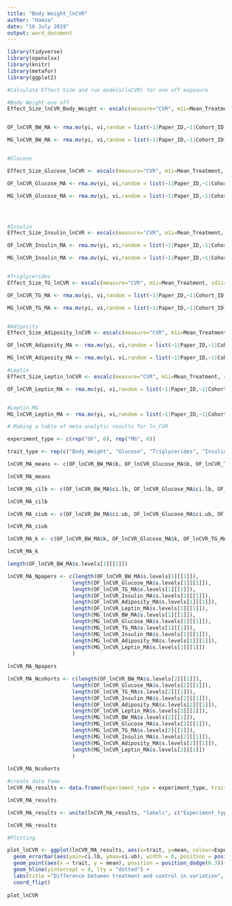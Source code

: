 ```yaml
---
title: "Body Weight_lnCVR"
author: "Hamza"
date: "16 July 2019"
output: word_document
---
```


```r

library(tidyverse)
library(openxlsx)  
library(knitr)
library(metafor)
library(ggplot2)
```

```r
#Calculate Effect Size and run models(lnCVR) for one off exposure

#Body Weight one off
Effect_Size_lnCVR_Body_Weight <- escalc(measure="CVR", m1i=Mean_Treatment, sd1i=SD_Treatment, n1i=Sample_Size_n_Treatment, m2i=Mean_Control, sd2i=SD_Control, n2i=Sample_Size_n_Control, data=Body_Weight)


OF_lnCVR_BW_MA <- rma.mv(yi, vi,random = list(~1|Paper_ID,~1|Cohort_ID), data=Effect_Size_lnCVR_Body_Weight[Effect_Size_lnCVR_Body_Weight$Exposure_Type == "One off",], method = 'REML') 

MG_lnCVR_BW_MA <- rma.mv(yi, vi,random = list(~1|Paper_ID,~1|Cohort_ID), data=Effect_Size_lnCVR_Body_Weight[Effect_Size_lnCVR_Body_Weight$Exposure_Type == "Multigenerational",], method = 'REML')


#Glucose

Effect_Size_Glucose_lnCVR <- escalc(measure="CVR", m1i=Mean_Treatment, sd1i=SD_Treatment, n1i=Sample_Size_n_Treatment, m2i=Mean_Control_Orig, sd2i=SD_Control_Orig, n2i=Sample_Size_n_Control, data=Glucose_Amalgamated) 

OF_lnCVR_Glucose_MA <- rma.mv(yi, vi,random = list(~1|Paper_ID,~1|Cohort_ID), data=Effect_Size_Glucose_lnCVR[Effect_Size_Glucose_lnCVR$Exposure_Type == "One off",], method = 'REML') 

MG_lnCVR_Glucose_MA <- rma.mv(yi, vi,random = list(~1|Paper_ID,~1|Cohort_ID), data=Effect_Size_Glucose_lnCVR[Effect_Size_Glucose_lnCVR$Exposure_Type == "Multigenerational",], method = 'REML') 




#Insulin
Effect_Size_Insulin_lnCVR <- escalc(measure="CVR", m1i=Mean_Treatment, sd1i=SD_Treatment, n1i=Sample_Size_n_Treatment, m2i=Mean_Control_Orig, sd2i=SD_Control_Orig, n2i=Sample_Size_n_Control, data=Insulin)

OF_lnCVR_Insulin_MA <- rma.mv(yi, vi,random = list(~1|Paper_ID,~1|Cohort_ID), data=Effect_Size_Insulin_lnCVR[Effect_Size_Insulin_lnCVR$Exposure_Type == "One off",], method = 'REML') 

MG_lnCVR_Insulin_MA <- rma.mv(yi, vi,random = list(~1|Paper_ID,~1|Cohort_ID), data=Effect_Size_Insulin_lnCVR[Effect_Size_Insulin_lnCVR$Exposure_Type == "Multigenerational",], method = 'REML') 


#Triglycerides
Effect_Size_TG_lnCVR <- escalc(measure="CVR", m1i=Mean_Treatment, sd1i=SD_Treatment, n1i=Sample_Size_n_Treatment, m2i=Mean_Control_Orig, sd2i=SD_Control_Orig, n2i=Sample_Size_n_Control, data=Triglycerides)

OF_lnCVR_TG_MA <- rma.mv(yi, vi,random = list(~1|Paper_ID,~1|Cohort_ID), data=Effect_Size_TG_lnCVR[Effect_Size_TG_lnCVR$Exposure_Type == "One off",], method = 'REML') 

MG_lnCVR_TG_MA <- rma.mv(yi, vi,random = list(~1|Paper_ID,~1|Cohort_ID), data=Effect_Size_TG_lnCVR[Effect_Size_TG_lnCVR$Exposure_Type == "Multigenerational",], method = 'REML') 


#Adiposity
Effect_Size_Adiposity_lnCVR <- escalc(measure="CVR", m1i=Mean_Treatment, sd1i=SD_Treatment, n1i=Sample_Size_n_Treatment, m2i=Mean_Control_Orig, sd2i=SD_Control_Orig, n2i=Sample_Size_n_Control, data=Adiposity)

OF_lnCVR_Adiposity_MA <- rma.mv(yi, vi,random = list(~1|Paper_ID,~1|Cohort_ID), data=Effect_Size_Adiposity_lnCVR[Effect_Size_Adiposity_lnCVR$Exposure_Type == "One off",], method = 'REML') 

MG_lnCVR_Adiposity_MA <- rma.mv(yi, vi,random = list(~1|Paper_ID,~1|Cohort_ID), data=Effect_Size_Adiposity_lnCVR[Effect_Size_Adiposity_lnCVR$Exposure_Type == "Multigenerational",], method = 'REML')

#Leptin
Effect_Size_Leptin_lnCVR <- escalc(measure="CVR", m1i=Mean_Treatment, sd1i=SD_Treatment, n1i=Sample_Size_n_Treatment, m2i=Mean_Control_Orig, sd2i=SD_Control_Orig, n2i=Sample_Size_n_Control, data=Leptin)

OF_lnCVR_Leptin_MA <- rma.mv(yi, vi,random = list(~1|Paper_ID,~1|Cohort_ID), data=Effect_Size_Leptin_lnCVR[Effect_Size_Leptin_lnCVR$Exposure_Type == "One off",], method = 'REML') 


#Leptin MG
MG_lnCVR_Leptin_MA <- rma.mv(yi, vi,random = list(~1|Paper_ID,~1|Cohort_ID), data=Effect_Size_Leptin_lnCVR[Effect_Size_Leptin_lnCVR$Exposure_Type == "Multigenerational",], method = 'REML') 


```



```r
# Making a table of meta-analytic results for ln_CVR

experiment_type <- c(rep("OF", 6), rep("MG", 6))

trait_type <- rep(c("Body_Weight", "Glucose", "Triglycerides", "Insulin", "Adiposity", "Leptin"), 2)  

lnCVR_MA_means <- c(OF_lnCVR_BW_MA$b, OF_lnCVR_Glucose_MA$b, OF_lnCVR_TG_MA$b, OF_lnCVR_Insulin_MA$b, OF_lnCVR_Adiposity_MA$b, OF_lnCVR_Leptin_MA$b, MG_lnCVR_BW_MA$b, MG_lnCVR_Glucose_MA$b, MG_lnCVR_TG_MA$b, MG_lnCVR_Insulin_MA$b, MG_lnCVR_Adiposity_MA$b, MG_lnCVR_Leptin_MA$b)

lnCVR_MA_means

lnCVR_MA_cilb <- c(OF_lnCVR_BW_MA$ci.lb, OF_lnCVR_Glucose_MA$ci.lb, OF_lnCVR_TG_MA$ci.lb, OF_lnCVR_Insulin_MA$ci.lb, OF_lnCVR_Adiposity_MA$ci.lb, OF_lnCVR_Leptin_MA$ci.lb, MG_lnCVR_BW_MA$ci.lb, MG_lnCVR_Glucose_MA$ci.lb, MG_lnCVR_TG_MA$ci.lb, MG_lnCVR_Insulin_MA$ci.lb, MG_lnCVR_Adiposity_MA$ci.lb, MG_lnCVR_Leptin_MA$ci.lb)

lnCVR_MA_cilb

lnCVR_MA_ciub <- c(OF_lnCVR_BW_MA$ci.ub, OF_lnCVR_Glucose_MA$ci.ub, OF_lnCVR_TG_MA$ci.ub, OF_lnCVR_Insulin_MA$ci.ub, OF_lnCVR_Adiposity_MA$ci.ub, OF_lnCVR_Leptin_MA$ci.ub, MG_lnCVR_BW_MA$ci.ub, MG_lnCVR_Glucose_MA$ci.ub, MG_lnCVR_TG_MA$ci.ub, MG_lnCVR_Insulin_MA$ci.ub, MG_lnCVR_Adiposity_MA$ci.ub, MG_lnCVR_Leptin_MA$ci.ub)

lnCVR_MA_ciub

lnCVR_MA_k <- c(OF_lnCVR_BW_MA$k, OF_lnCVR_Glucose_MA$k, OF_lnCVR_TG_MA$k, OF_lnCVR_Insulin_MA$k, OF_lnCVR_Adiposity_MA$k, OF_lnCVR_Leptin_MA$k, MG_lnCVR_BW_MA$k, MG_lnCVR_Glucose_MA$k, MG_lnCVR_TG_MA$k, MG_lnCVR_Insulin_MA$k, MG_lnCVR_Adiposity_MA$k, MG_lnCVR_Leptin_MA$k)

lnCVR_MA_k

length(OF_lnCVR_BW_MA$s.levels[1][[1]])

lnCVR_MA_Npapers <- c(length(OF_lnCVR_BW_MA$s.levels[1][[1]]), 
                     length(OF_lnCVR_Glucose_MA$s.levels[1][[1]]),
                     length(OF_lnCVR_TG_MA$s.levels[1][[1]]),
                     length(OF_lnCVR_Insulin_MA$s.levels[1][[1]]),
                     length(OF_lnCVR_Adiposity_MA$s.levels[1][[1]]),
                     length(OF_lnCVR_Leptin_MA$s.levels[1][[1]]),
                     length(MG_lnCVR_BW_MA$s.levels[1][[1]]),
                     length(MG_lnCVR_Glucose_MA$s.levels[1][[1]]),
                     length(MG_lnCVR_TG_MA$s.levels[1][[1]]),
                     length(MG_lnCVR_Insulin_MA$s.levels[1][[1]]),
                     length(MG_lnCVR_Adiposity_MA$s.levels[1][[1]]),
                     length(MG_lnCVR_Leptin_MA$s.levels[1][[1]])
                     )
                     
lnCVR_MA_Npapers

lnCVR_MA_Ncohorts <- c(length(OF_lnCVR_BW_MA$s.levels[2][[1]]), 
                     length(OF_lnCVR_Glucose_MA$s.levels[2][[1]]),
                     length(OF_lnCVR_TG_MA$s.levels[2][[1]]),
                     length(OF_lnCVR_Insulin_MA$s.levels[2][[1]]),
                     length(OF_lnCVR_Adiposity_MA$s.levels[2][[1]]),
                     length(OF_lnCVR_Leptin_MA$s.levels[2][[1]]),
                     length(MG_lnCVR_BW_MA$s.levels[2][[1]]),
                     length(MG_lnCVR_Glucose_MA$s.levels[2][[1]]),
                     length(MG_lnCVR_TG_MA$s.levels[2][[1]]),
                     length(MG_lnCVR_Insulin_MA$s.levels[2][[1]]),
                     length(MG_lnCVR_Adiposity_MA$s.levels[2][[1]]),
                     length(MG_lnCVR_Leptin_MA$s.levels[2][[1]])
                     )
                     
lnCVR_MA_Ncohorts  

#create data fame
lnCVR_MA_results <- data.frame(Experiment_type = experiment_type, trait = trait_type, mean = lnCVR_MA_means, ci.lb= lnCVR_MA_cilb, ci.ub= lnCVR_MA_ciub, k= lnCVR_MA_k, N_papers = lnCVR_MA_Npapers, N_cohorts=lnCVR_MA_Ncohorts)

lnCVR_MA_results

lnCVR_MA_results <- unite(lnCVR_MA_results, "labels", c("Experiment_type", "trait"), sep = " - ", remove = FALSE)

lnCVR_MA_results

#Plotting

plot_lnCVR <- ggplot(lnCVR_MA_results, aes(x=trait, y=mean, colour=Experiment_type)) + 
  geom_errorbar(aes(ymin=ci.lb, ymax=ci.ub), width = 0, position = position_dodge(0.3)) +
  geom_point(aes(x = trait, y = mean), position = position_dodge(0.3))+
  geom_hline(yintercept = 0, lty = "dotted") +
  labs(title ="Difference between treatment and control in variation", x = "Traits", y = "lnCVR") +
  coord_flip()
 
plot_lnCVR
```




